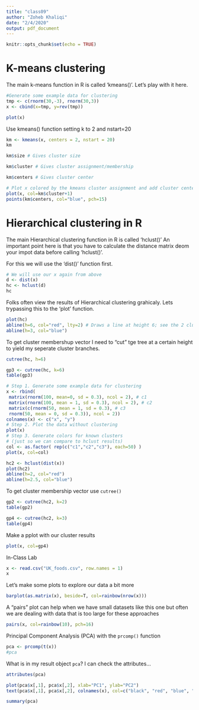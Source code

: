 ```yaml
---
title: "class09"
author: "Zoheb Khaliqi"
date: "2/4/2020"
output: pdf_document
---
```


```r
knitr::opts_chunk$set(echo = TRUE)
```

# K-means clustering
The main k-means function in R is called 'kmeans()'. Let's play with it here.

```r
#Generate some example data for clustering
tmp <- c(rnorm(30,-3), rnorm(30,3))
x <- cbind(x=tmp, y=rev(tmp))

plot(x)
```

Use kmeans() function setting k to 2 and nstart=20

```r
km <- kmeans(x, centers = 2, nstart = 20)
km
```
```r
km$size # Gives cluster size
```
```r
km$cluster # Gives cluster assignment/membership
```
```r
km$centers # Gives cluster center
```

```r
# Plot x colored by the kmeans cluster assignment and add cluster centers as blue points
plot(x, col=km$cluster+1)
points(km$centers, col="blue", pch=15)
```

# Hierarchical clustering in R

The main Hierarchical clustering function in R is called 'hclust()'
An important point here is that you have to calculate the distance matrix deom your impot data before calling 'hclust()'.

For this we will use the 'dist()'  function first.

```r
# We will use our x again from above
d <- dist(x)
hc <- hclust(d)
hc
```

Folks often view the results of Hierarchical clustering grahicaly. 
Lets trypassing this to the 'plot' function.

```r
plot(hc)
abline(h=6, col="red", lty=2) # Draws a line at height 6; see the 2 clusters
abline(h=3, col="blue")
```

To get cluster membershup vector I need to "cut" tge tree at a certain height to yield my seperate cluster branches.

```r
cutree(hc, h=6)
```

```r
gp3 <- cutree(hc, k=6)
table(gp3)
```


```r
# Step 1. Generate some example data for clustering
x <- rbind(
 matrix(rnorm(100, mean=0, sd = 0.3), ncol = 2), # c1
 matrix(rnorm(100, mean = 1, sd = 0.3), ncol = 2), # c2
 matrix(c(rnorm(50, mean = 1, sd = 0.3), # c3
 rnorm(50, mean = 0, sd = 0.3)), ncol = 2))
colnames(x) <- c("x", "y")
# Step 2. Plot the data without clustering
plot(x)
# Step 3. Generate colors for known clusters
# (just so we can compare to hclust results)
col <- as.factor( rep(c("c1","c2","c3"), each=50) )
plot(x, col=col)
```


```r
hc2 <- hclust(dist(x))
plot(hc2)
abline(h=2, col="red")
abline(h=2.5, col="blue")
```

To get cluster membership vector use `cutree()`
```r
gp2 <- cutree(hc2, k=2)
table(gp2)
```

```r
gp4 <- cutree(hc2, k=3)
table(gp4)
```

Make a pplot with our cluster results
```r
plot(x, col=gp4)
```


In-Class Lab

```r
x <- read.csv("UK_foods.csv", row.names = 1)
x
```

Let's make some plots to explore our data a bit more

```r
barplot(as.matrix(x), beside=T, col=rainbow(nrow(x)))
```

A "pairs" plot can help when we have small datasets like this one but often we are dealing with data that is too large for these approaches

```r
pairs(x, col=rainbow(10), pch=16)
```

Principal Component Analysis (PCA) with the `prcomp()` function

```r
pca <- prcomp(t(x))
#pca
```

What is in my result object `pca`? I can check the attributes...

```r
attributes(pca) 
```


```r
plot(pca$x[,1], pca$x[,2], xlab="PC1", ylab="PC2")
text(pca$x[,1], pca$x[,2], colnames(x), col=c("black", "red", "blue", "darkgreen"))
```

```r
summary(pca)
```







